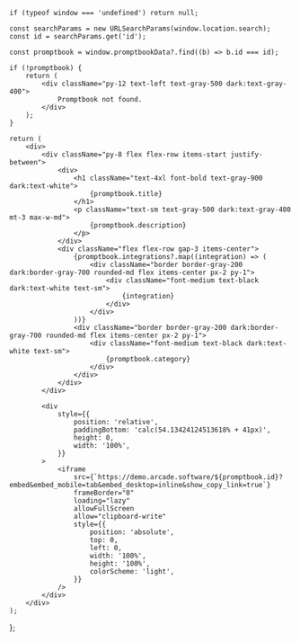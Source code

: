 	if (typeof window === 'undefined') return null;

	const searchParams = new URLSearchParams(window.location.search);
	const id = searchParams.get('id');

	const promptbook = window.promptbookData?.find((b) => b.id === id);

	if (!promptbook) {
		return (
			<div className="py-12 text-left text-gray-500 dark:text-gray-400">
				Promptbook not found.
			</div>
		);
	}

	return (
		<div>
			<div className="py-8 flex flex-row items-start justify-between">
				<div>
					<h1 className="text-4xl font-bold text-gray-900 dark:text-white">
						{promptbook.title}
					</h1>
					<p className="text-sm text-gray-500 dark:text-gray-400 mt-3 max-w-md">
						{promptbook.description}
					</p>
				</div>
				<div className="flex flex-row gap-3 items-center">
					{promptbook.integrations?.map((integration) => (
						<div className="border border-gray-200 dark:border-gray-700 rounded-md flex items-center px-2 py-1">
							<div className="font-medium text-black dark:text-white text-sm">
								{integration}
							</div>
						</div>
					))}
					<div className="border border-gray-200 dark:border-gray-700 rounded-md flex items-center px-2 py-1">
						<div className="font-medium text-black dark:text-white text-sm">
							{promptbook.category}
						</div>
					</div>
				</div>
			</div>

			<div
				style={{
					position: 'relative',
					paddingBottom: 'calc(54.13424124513618% + 41px)',
					height: 0,
					width: '100%',
				}}
			>
				<iframe
					src={`https://demo.arcade.software/${promptbook.id}?embed&embed_mobile=tab&embed_desktop=inline&show_copy_link=true`}
					frameBorder="0"
					loading="lazy"
					allowFullScreen
					allow="clipboard-write"
					style={{
						position: 'absolute',
						top: 0,
						left: 0,
						width: '100%',
						height: '100%',
						colorScheme: 'light',
					}}
				/>
			</div>
		</div>
	);
};
